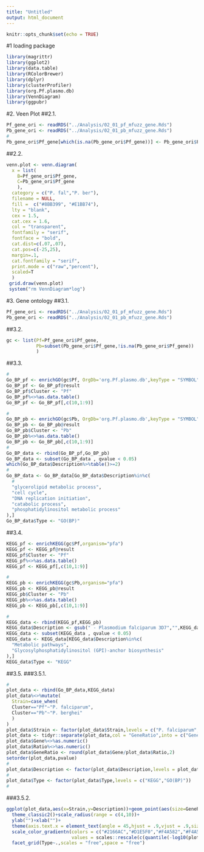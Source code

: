 ```yaml
---
title: "Untitled"
output: html_document
---
```


```r
knitr::opts_chunk$set(echo = TRUE)
```

#1 loading package
```r
library(magrittr)
library(ggplot2)
library(data.table)
library(RColorBrewer)
library(dplyr)
library(clusterProfiler)
library(org.Pf.plasmo.db)
library(VennDiagram)
library(ggpubr)
```

#2. Veen Plot
##2.1. 
```r
Pf_gene_ori <- readRDS("../Analysis/02_01_pf_mfuzz_gene.Rds")
Pb_gene_ori <- readRDS("../Analysis/02_01_pb_mfuzz_gene.Rds")
#
Pb_gene_ori$Pf_gene[which(is.na(Pb_gene_ori$Pf_gene))] <- Pb_gene_ori$Pb_gene[which(is.na(Pb_gene_ori$Pf_gene))]
```
##2.2.  
```r
venn.plot <- venn.diagram(
  x = list(
    B=Pf_gene_ori$Pf_gene,
    C=Pb_gene_ori$Pf_gene
    ),
  category = c("P. fal","P. ber"),
  filename = NULL,
  fill =  c("#8BB399", "#E1BB74"),
  lty = "blank", 
  cex = 1.5,
  cat.cex = 1.6,
  col = "transparent",
  fontfamily = "serif",
  fontface = "bold",
  cat.dist=c(.07,.07),
  cat.pos=c(-25,25),
  margin=.1,
  cat.fontfamily = "serif",
  print.mode = c("raw","percent"),
  scaled=T
  )
 grid.draw(venn.plot)
 system("rm VennDiagram*log")
```


#3. Gene ontology
##3.1. 
```r
Pf_gene_ori <- readRDS("../Analysis/02_01_pf_mfuzz_gene.Rds")
Pb_gene_ori <- readRDS("../Analysis/02_01_pb_mfuzz_gene.Rds")
```
##3.2. 
```r
gc <- list(Pf=Pf_gene_ori$Pf_gene,
           Pb=subset(Pb_gene_ori$Pf_gene,!is.na(Pb_gene_ori$Pf_gene))
           )
```
##3.3. 
```r
#
Go_BP_pf <- enrichGO(gc$Pf, OrgDb='org.Pf.plasmo.db',keyType = "SYMBOL",ont= "BP",pAdjustMethod="BH")
Go_BP_pf <- Go_BP_pf@result
Go_BP_pf$Cluster <- "Pf"
Go_BP_pf%<>%as.data.table()
Go_BP_pf <- Go_BP_pf[,c(10,1:9)]

#
Go_BP_pb <- enrichGO(gc$Pb, OrgDb='org.Pf.plasmo.db',keyType = "SYMBOL",ont= "BP")
Go_BP_pb <- Go_BP_pb@result
Go_BP_pb$Cluster <- "Pb"
Go_BP_pb%<>%as.data.table()
Go_BP_pb <- Go_BP_pb[,c(10,1:9)]
#
Go_BP_data <- rbind(Go_BP_pf,Go_BP_pb)
Go_BP_data <- subset(Go_BP_data , qvalue < 0.05) 
which(Go_BP_data$Description%>%table()>=2)
#
Go_BP_data <- Go_BP_data[Go_BP_data$Description%in%c(
  #
  "glycerolipid metabolic process",
  "cell cycle",
  "DNA replication initiation",
  "catabolic process",
  "phosphatidylinositol metabolic process"
),]
Go_BP_data$Type <- "GO(BP)"
```
##3.4. 
```r
KEGG_pf <- enrichKEGG(gc$Pf,organism="pfa")
KEGG_pf <- KEGG_pf@result
KEGG_pf$Cluster <- "Pf"
KEGG_pf%<>%as.data.table()
KEGG_pf <- KEGG_pf[,c(10,1:9)]

#
KEGG_pb <- enrichKEGG(gc$Pb,organism="pfa")
KEGG_pb <- KEGG_pb@result
KEGG_pb$Cluster <- "Pb"
KEGG_pb%<>%as.data.table()
KEGG_pb <- KEGG_pb[,c(10,1:9)]

#
KEGG_data <- rbind(KEGG_pf,KEGG_pb)
KEGG_data$Description <- gsub(" - Plasmodium falciparum 3D7","",KEGG_data$Description)
KEGG_data <- subset(KEGG_data , qvalue < 0.05)
KEGG_data <- KEGG_data[KEGG_data$Description%in%c(
  "Metabolic pathways",
  "Glycosylphosphatidylinositol (GPI)-anchor biosynthesis"
),]
KEGG_data$Type <- "KEGG"
```
##3.5. 
###3.5.1. 
```r
#
plot_data <- rbind(Go_BP_data,KEGG_data)
plot_data%<>%mutate(
  Strain=case_when(
  Cluster=="Pf"~"P. falciparum",  
  Cluster=="Pb"~"P. berghei"  
  )
)
plot_data$Strain <- factor(plot_data$Strain,levels = c("P. falciparum","P. berghei"))
plot_data <- tidyr::separate(plot_data,col = "GeneRatio",into = c("Gene","Ratio"),sep = "\\/")
plot_data$Gene%<>%as.numeric()
plot_data$Ratio%<>%as.numeric()
plot_data$GeneRatio <- round(plot_data$Gene/plot_data$Ratio,2)
setorder(plot_data,pvalue)
#
plot_data$Description <- factor(plot_data$Description,levels = plot_data$Description%>%unique()%>%rev())
#
plot_data$Type <- factor(plot_data$Type,levels = c("KEGG","GO(BP)"))
#
```
###3.5.2. 
```r
ggplot(plot_data,aes(x=Strain,y=Description))+geom_point(aes(size=GeneRatio,color=-log10(qvalue)))+
  theme_classic2()+scale_radius(range = c(4,10))+
  ylab("")+xlab("")+
  theme(axis.text.x = element_text(angle = 45,hjust = .9,vjust = .9,size=18),axis.text.y = element_text(size=15),strip.text.y = element_text(size = 18))+
  scale_color_gradientn(colors = c("#2166AC","#D1E5F0","#F4A582","#F4A582","#D6604D","#D6604D","#B2182B"),name="-log10(qvalue)",
                        values = scales::rescale(c(quantile(-log10(plot_data$qvalue))[1], quantile(-log10(plot_data$qvalue))[4], max(-log10(plot_data$qvalue)))))+
  facet_grid(Type~.,scales = "free",space = "free")
```



